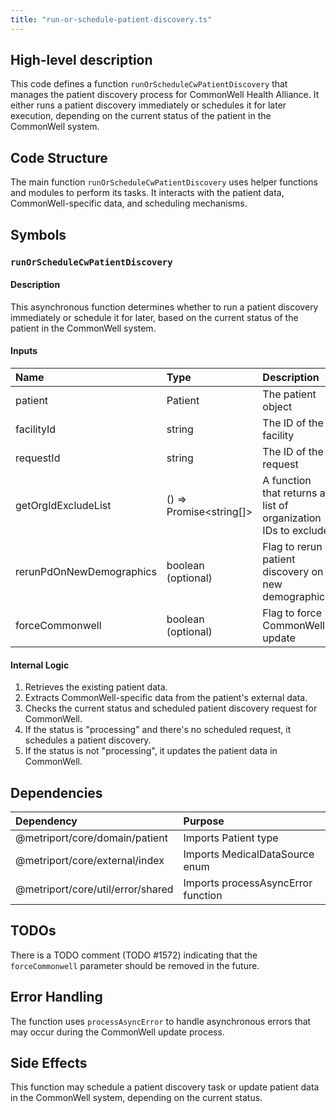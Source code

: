 ```yaml
---
title: "run-or-schedule-patient-discovery.ts"
---
```


## High-level description
This code defines a function `runOrScheduleCwPatientDiscovery` that manages the patient discovery process for CommonWell Health Alliance. It either runs a patient discovery immediately or schedules it for later execution, depending on the current status of the patient in the CommonWell system.

## Code Structure
The main function `runOrScheduleCwPatientDiscovery` uses helper functions and modules to perform its tasks. It interacts with the patient data, CommonWell-specific data, and scheduling mechanisms.

## Symbols

### `runOrScheduleCwPatientDiscovery`
#### Description
This asynchronous function determines whether to run a patient discovery immediately or schedule it for later, based on the current status of the patient in the CommonWell system.

#### Inputs
| Name | Type | Description |
|:-----|:-----|:------------|
| patient | Patient | The patient object |
| facilityId | string | The ID of the facility |
| requestId | string | The ID of the request |
| getOrgIdExcludeList | () =&gt; Promise&lt;string[]&gt; | A function that returns a list of organization IDs to exclude |
| rerunPdOnNewDemographics | boolean (optional) | Flag to rerun patient discovery on new demographics |
| forceCommonwell | boolean (optional) | Flag to force CommonWell update |

#### Internal Logic
1. Retrieves the existing patient data.
2. Extracts CommonWell-specific data from the patient's external data.
3. Checks the current status and scheduled patient discovery request for CommonWell.
4. If the status is "processing" and there's no scheduled request, it schedules a patient discovery.
5. If the status is not "processing", it updates the patient data in CommonWell.

## Dependencies
| Dependency | Purpose |
|:-----------|:--------|
| @metriport/core/domain/patient | Imports Patient type |
| @metriport/core/external/index | Imports MedicalDataSource enum |
| @metriport/core/util/error/shared | Imports processAsyncError function |

## TODOs
There is a TODO comment (TODO #1572) indicating that the `forceCommonwell` parameter should be removed in the future.

## Error Handling
The function uses `processAsyncError` to handle asynchronous errors that may occur during the CommonWell update process.

## Side Effects
This function may schedule a patient discovery task or update patient data in the CommonWell system, depending on the current status.